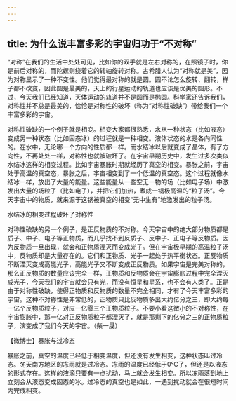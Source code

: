 ```yaml
---
---
---
```

title: 为什么说丰富多彩的宇宙归功于“不对称”
---




“对称”在我们的生活中处处可见，比如你的双手就是左右对称的，在照镜子时，你是前后对称的，而陀螺则绕着它的转轴旋转对称。古希腊人认为“对称就是美”，因为对称显示了一种不变性。他们觉得最对称的就是圆。圆不论怎么旋转、翻转，样子都不改变，因此圆是最美的，天上的行星运动的轨道也应该是优美的圆形。不过，今天我们已经知道，天体运动的轨道并不是圆而是椭圆。科学家还告诉我们，对称性并不总是最美的，恰恰是对称性的破坏（称为“对称性破缺”）带给我们一个丰富多彩的宇宙。

对称性破缺的一个例子就是相变。相变大家都很熟悉，水从一种状态（比如液态）变成另一种状态（比如固态冰）的过程就是一种相变。液体状态的水是各向同性的。在水中，无论哪一个方向的性质都一样。而水结冰以后就变成了晶体，有了方向性，不再处处一样，对称性也就被破坏了。在宇宙早期历史中，发生过多次类似水结冰这样的相变过程。比如宇宙暴胀时期就经历了真空的相变。暴胀之前，宇宙处于高温的真空态，暴胀之后，宇宙相变到了一个低温的真空态。这个过程就像水结冰一样，放出了大量的能量。这些能量从一些空无一物的场（比如电子场）中激发出大量的场粒子（比如电子），并把它们加热，煮成一锅极高温的“粒子汤”。今天宇宙中的物质，就来源于这锅被真空的相变“无中生有”地激发出的粒子汤。

水结冰的相变过程破坏了对称性



对称性破缺的另一个例子，是正反物质的不对称。今天宇宙中的绝大部分物质都是质子、中子、电子等正物质，而几乎找不到反质子、反中子、正电子等反物质。因为反物质一旦出现，就会和正物质湮灭而变成光子。但在宇宙极早期的高温粒子汤中，反物质却是大量存在的。它们和正物质、光子一起处于热平衡状态。正反物质不断湮灭变成高能光子，高能光子又不断变成正反物质。如果宇宙是完美对称的，那么正反物质的数量应该完全一样，正物质和反物质会在宇宙膨胀过程中完全湮灭成光子，今天我们的宇宙就会只有光，而没有恒星和星系，也不会有人类了。正是由于对称性破缺，使得正物质和反物质的数量不完全相同，才有了今天丰富多彩的宇宙。这种不对称性是非常低的，正物质只比反物质多出大约亿分之三，即大约每一亿个反物质粒子，对应一亿零三个正物质粒子。不要小看这微小的不对称性，在宇宙膨胀中，那一亿对正反物质粒子都湮灭了，就是那剩下的亿分之三的正物质粒子，演变成了我们今天的宇宙。（柴一晟）





【微博士】暴胀与过冷态

暴胀之前，真空的温度已经低于相变温度，但还没有发生相变，这种状态叫过冷态。冬天南方地区的冻雨就是过冷态。冻雨的温度已经低于0℃了，但还是以液态的形式存在。这样的液滴只要有一点扰动，马上就会发生相变。所以冻雨落到地上立刻会从液态变成固态的冰。过冷态的真空也是如此，一遇到扰动就会在很短时间内完成相变。